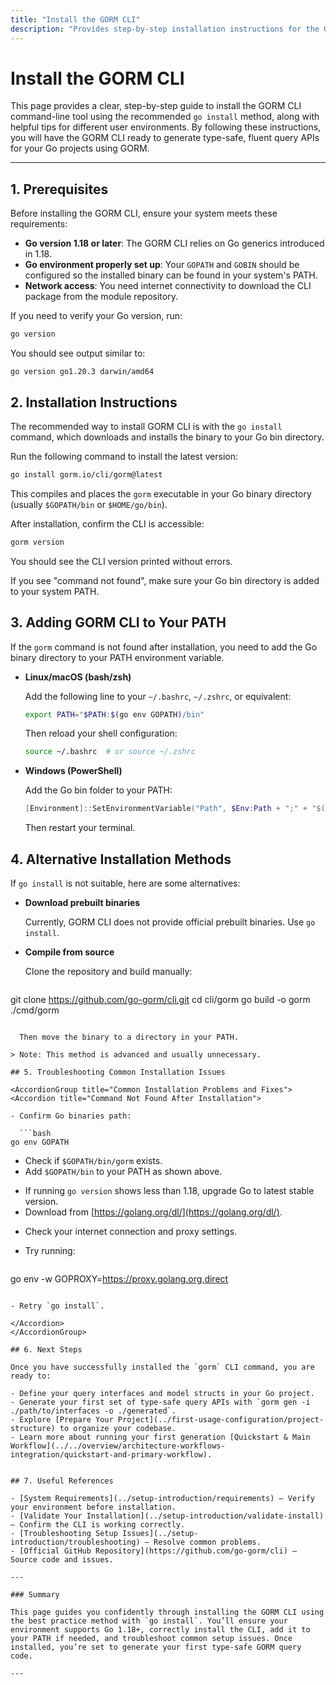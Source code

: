 ```yaml
---
title: "Install the GORM CLI"
description: "Provides step-by-step installation instructions for the GORM CLI command, covering the recommended 'go install' method and tips for different environments. Ensures every user can start reliably, regardless of platform."
---
```


# Install the GORM CLI

This page provides a clear, step-by-step guide to install the GORM CLI command-line tool using the recommended `go install` method, along with helpful tips for different user environments. By following these instructions, you will have the GORM CLI ready to generate type-safe, fluent query APIs for your Go projects using GORM.

---

## 1. Prerequisites

Before installing the GORM CLI, ensure your system meets these requirements:

- **Go version 1.18 or later**: The GORM CLI relies on Go generics introduced in 1.18.
- **Go environment properly set up**: Your `GOPATH` and `GOBIN` should be configured so the installed binary can be found in your system's PATH.
- **Network access**: You need internet connectivity to download the CLI package from the module repository.

If you need to verify your Go version, run:

```bash
go version
```

You should see output similar to:

```plaintext
go version go1.20.3 darwin/amd64
```


## 2. Installation Instructions

The recommended way to install GORM CLI is with the `go install` command, which downloads and installs the binary to your Go bin directory.

<Steps>
<Step title="Install GORM CLI">
Run the following command to install the latest version:

```bash
go install gorm.io/cli/gorm@latest
```

This compiles and places the `gorm` executable in your Go binary directory (usually `$GOPATH/bin` or `$HOME/go/bin`).
</Step>

<Step title="Verify Installation">
After installation, confirm the CLI is accessible:

```bash
gorm version
```

You should see the CLI version printed without errors.

If you see "command not found", make sure your Go bin directory is added to your system PATH.
</Step>
</Steps>

## 3. Adding GORM CLI to Your PATH

If the `gorm` command is not found after installation, you need to add the Go binary directory to your PATH environment variable.

- **Linux/macOS (bash/zsh)**

  Add the following line to your `~/.bashrc`, `~/.zshrc`, or equivalent:

  ```bash
  export PATH="$PATH:$(go env GOPATH)/bin"
  ```

  Then reload your shell configuration:

  ```bash
  source ~/.bashrc  # or source ~/.zshrc
  ```

- **Windows (PowerShell)**

  Add the Go bin folder to your PATH:

  ```powershell
  [Environment]::SetEnvironmentVariable("Path", $Env:Path + ";" + "$(go env GOPATH)\\bin", "User")
  ```

  Then restart your terminal.

## 4. Alternative Installation Methods

If `go install` is not suitable, here are some alternatives:

- **Download prebuilt binaries**

  Currently, GORM CLI does not provide official prebuilt binaries. Use `go install`.

- **Compile from source**

  Clone the repository and build manually:

  ```bash
git clone https://github.com/go-gorm/cli.git
cd cli/gorm
go build -o gorm ./cmd/gorm
```

  Then move the binary to a directory in your PATH.

> Note: This method is advanced and usually unnecessary.

## 5. Troubleshooting Common Installation Issues

<AccordionGroup title="Common Installation Problems and Fixes">
<Accordion title="Command Not Found After Installation">

- Confirm Go binaries path:

  ```bash
go env GOPATH
  ```

- Check if `$GOPATH/bin/gorm` exists.
- Add `$GOPATH/bin` to your PATH as shown above.

</Accordion>

<Accordion title="Go Version Too Low">

- If running `go version` shows less than 1.18, upgrade Go to latest stable version.
- Download from [https://golang.org/dl/](https://golang.org/dl/).

</Accordion>

<Accordion title="Network Issues During Installation">

- Check your internet connection and proxy settings.
- Try running:

  ```bash
go env -w GOPROXY=https://proxy.golang.org,direct
  ```

- Retry `go install`.

</Accordion>
</AccordionGroup>

## 6. Next Steps

Once you have successfully installed the `gorm` CLI command, you are ready to:

- Define your query interfaces and model structs in your Go project.
- Generate your first set of type-safe query APIs with `gorm gen -i ./path/to/interfaces -o ./generated`.
- Explore [Prepare Your Project](../first-usage-configuration/project-structure) to organize your codebase.
- Learn more about running your first generation [Quickstart & Main Workflow](../../overview/architecture-workflows-integration/quickstart-and-primary-workflow).


## 7. Useful References

- [System Requirements](../setup-introduction/requirements) — Verify your environment before installation.
- [Validate Your Installation](../setup-introduction/validate-install) — Confirm the CLI is working correctly.
- [Troubleshooting Setup Issues](../setup-introduction/troubleshooting) — Resolve common problems.
- [Official GitHub Repository](https://github.com/go-gorm/cli) — Source code and issues.

---

### Summary

This page guides you confidently through installing the GORM CLI using the best practice method with `go install`. You’ll ensure your environment supports Go 1.18+, correctly install the CLI, add it to your PATH if needed, and troubleshoot common setup issues. Once installed, you’re set to generate your first type-safe GORM query code.

---